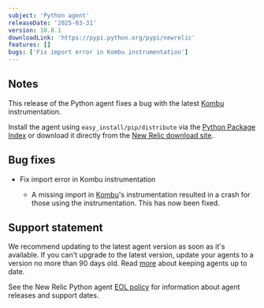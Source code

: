 ```yaml
---
subject: 'Python agent'
releaseDate: '2025-03-31'
version: 10.8.1
downloadLink: 'https://pypi.python.org/pypi/newrelic'
features: []
bugs: ['Fix import error in Kombu instrumentation']
---
```


## Notes

This release of the Python agent fixes a bug with the latest [Kombu](https://pypi.org/project/kombu/) instrumentation.

Install the agent using `easy_install/pip/distribute` via the [Python Package Index](https://pypi.python.org/pypi/newrelic) or download it directly from the [New Relic download site](https://download.newrelic.com/python_agent/release).

## Bug fixes

* Fix import error in Kombu instrumentation

  * A missing import in [Kombu](https://pypi.org/project/kombu/)'s instrumentation resulted in a crash for those using the instrumentation.  This has now been fixed.

## Support statement

We recommend updating to the latest agent version as soon as it's available. If you can't upgrade to the latest version, update your agents to a version no more than 90 days old. Read [more](/docs/new-relic-solutions/new-relic-one/install-configure/update-new-relic-agent/) about keeping agents up to date.

See the New Relic Python agent [EOL policy](/docs/apm/agents/python-agent/getting-started/python-agent-eol-policy/) for information about agent releases and support dates.
